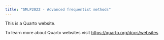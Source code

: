 ```yaml
---
title: "SMLP2022 - Advanced frequentist methods"
---
```


This is a Quarto website.

To learn more about Quarto websites visit <https://quarto.org/docs/websites>.
